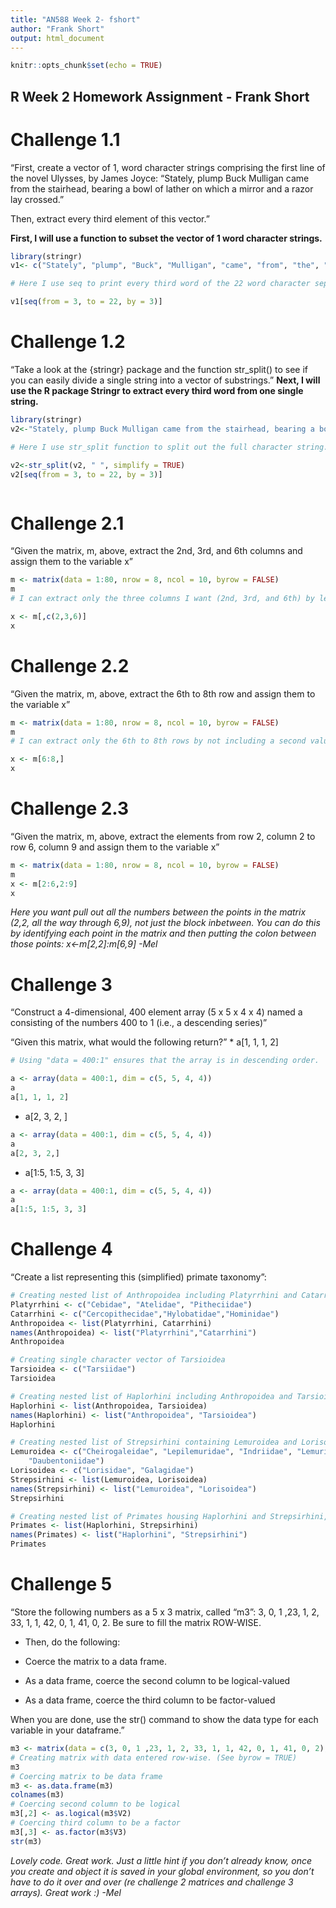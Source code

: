 ```yaml
---
title: "AN588 Week 2- fshort"
author: "Frank Short"
output: html_document
---
```


```r
knitr::opts_chunk$set(echo = TRUE)
```

## R Week 2 Homework Assignment - Frank Short

# Challenge 1.1
"First, create a vector of 1, word character strings comprising the first line of the novel Ulysses, by James Joyce: “Stately, plump Buck Mulligan came from the stairhead, bearing a bowl of lather on which a mirror and a razor lay crossed.”

Then, extract every third element of this vector."

**First, I will use a function to subset the vector of 1 word character strings.**


```r
library(stringr)
v1<- c("Stately", "plump", "Buck", "Mulligan", "came", "from", "the", "stairhead", "bearing", "a", "bowl", "of", "lather", "on", "which", "a", "mirror", "and", "a", "razor", "lay", "crossed")

# Here I use seq to print every third word of the 22 word character separated string. I use "from = 3" to start from the third word instead of the first.

v1[seq(from = 3, to = 22, by = 3)]

```

# Challenge 1.2
"Take a look at the {stringr} package and the function str_split() to see if you can easily divide a single string into a vector of substrings."
**Next, I will use the R package Stringr to extract every third word from one single string.** 

```r
library(stringr)
v2<-"Stately, plump Buck Mulligan came from the stairhead, bearing a bowl of lather on which a mirror and a razor lay crossed."

# Here I use str_split function to split out the full character string. Note that I set simplify to TRUE, which allows us to still utilize seq. Otherwise I encountered issues when using seq on a list vector.

v2<-str_split(v2, " ", simplify = TRUE)
v2[seq(from = 3, to = 22, by = 3)]



```

# Challenge 2.1
"Given the matrix, m, above, extract the 2nd, 3rd, and 6th columns and assign them to the variable x"
```r
m <- matrix(data = 1:80, nrow = 8, ncol = 10, byrow = FALSE)
m
# I can extract only the three columns I want (2nd, 3rd, and 6th) by leaving the first value empty before ",". 

x <- m[,c(2,3,6)]
x

```
# Challenge 2.2 
"Given the matrix, m, above, extract the 6th to 8th row and assign them to the variable x"

```r
m <- matrix(data = 1:80, nrow = 8, ncol = 10, byrow = FALSE)
m
# I can extract only the 6th to 8th rows by not including a second value after ",". 

x <- m[6:8,]
x

```
# Challenge 2.3
"Given the matrix, m, above, extract the elements from row 2, column 2 to row 6, column 9 and assign them to the variable x"
```r
m <- matrix(data = 1:80, nrow = 8, ncol = 10, byrow = FALSE)
m
x <- m[2:6,2:9]
x

```

*Here you want pull out all the numbers between the points in the matrix (2,2, all the way through 6,9), not just the block inbetween. You can do this by identifying each point in the matrix and then putting the colon between those points: x<-m[2,2]:m[6,9] -Mel*

# Challenge 3
"Construct a 4-dimensional, 400 element array (5 x 5 x 4 x 4) named a consisting of the numbers 400 to 1 (i.e., a descending series)"

"Given this matrix, what would the following return?"
* a[1, 1, 1, 2]
```r
# Using "data = 400:1" ensures that the array is in descending order. 

a <- array(data = 400:1, dim = c(5, 5, 4, 4))
a
a[1, 1, 1, 2]

```
* a[2, 3, 2, ]
```r
a <- array(data = 400:1, dim = c(5, 5, 4, 4))
a
a[2, 3, 2,]

```
* a[1:5, 1:5, 3, 3]
```r
a <- array(data = 400:1, dim = c(5, 5, 4, 4))
a
a[1:5, 1:5, 3, 3]

```

# Challenge 4
"Create a list representing this (simplified) primate taxonomy":
```r
# Creating nested list of Anthropoidea including Platyrrhini and Catarrhini
Platyrrhini <- c("Cebidae", "Atelidae", "Pitheciidae")
Catarrhini <- c("Cercopithecidae","Hylobatidae","Hominidae")
Anthropoidea <- list(Platyrrhini, Catarrhini)
names(Anthropoidea) <- list("Platyrrhini","Catarrhini")
Anthropoidea

# Creating single character vector of Tarsioidea
Tarsioidea <- c("Tarsiidae")
Tarsioidea

# Creating nested list of Haplorhini including Anthropoidea and Tarsioidea 
Haplorhini <- list(Anthropoidea, Tarsioidea)
names(Haplorhini) <- list("Anthropoidea", "Tarsioidea")
Haplorhini

# Creating nested list of Strepsirhini containing Lemuroidea and Lorisoidea 
Lemuroidea <- c("Cheirogaleidae", "Lepilemuridae", "Indriidae", "Lemuridae",
    "Daubentoniidae")
Lorisoidea <- c("Lorisidae", "Galagidae")
Strepsirhini <- list(Lemuroidea, Lorisoidea)
names(Strepsirhini) <- list("Lemuroidea", "Lorisoidea")
Strepsirhini

# Creating nested list of Primates housing Haplorhini and Strepsirhini, which contains all of the other sub-hierarchies
Primates <- list(Haplorhini, Strepsirhini)
names(Primates) <- list("Haplorhini", "Strepsirhini")
Primates

```
# Challenge 5
"Store the following numbers as a 5 x 3 matrix, called “m3”: 3, 0, 1 ,23, 1, 2, 33, 1, 1, 42, 0, 1, 41, 0, 2. Be sure to fill the matrix ROW-WISE.

* Then, do the following:

+ Coerce the matrix to a data frame.

+ As a data frame, coerce the second column to be logical-valued

+ As a data frame, coerce the third column to be factor-valued

When you are done, use the str() command to show the data type for each variable in your dataframe."
```r
m3 <- matrix(data = c(3, 0, 1 ,23, 1, 2, 33, 1, 1, 42, 0, 1, 41, 0, 2), nrow = 5, ncol = 3, byrow = TRUE)
# Creating matrix with data entered row-wise. (See byrow = TRUE)
m3
# Coercing matrix to be data frame
m3 <- as.data.frame(m3)
colnames(m3)
# Coercing second column to be logical
m3[,2] <- as.logical(m3$V2)
# Coercing third column to be a factor
m3[,3] <- as.factor(m3$V3)
str(m3)

```

*Lovely code. Great work. Just a little hint if you don't already know, once you create and object it is saved in your global environment, so you don't have to do it over and over (re challenge 2 matrices and challenge 3 arrays). Great work :) -Mel*